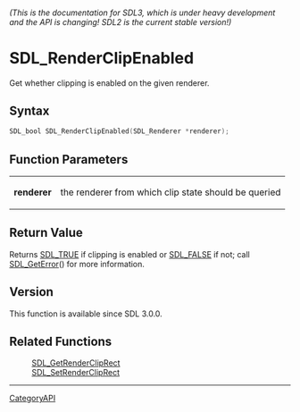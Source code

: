 ====== (This is the documentation for SDL3, which is under heavy development and the API is changing! SDL2 is the current stable version!) ======
= SDL_RenderClipEnabled =

Get whether clipping is enabled on the given renderer.

== Syntax ==

<syntaxhighlight lang='c'>
SDL_bool SDL_RenderClipEnabled(SDL_Renderer *renderer);
</syntaxhighlight>

== Function Parameters ==

{|
|'''renderer'''
|the renderer from which clip state should be queried
|}

== Return Value ==

Returns [[SDL_TRUE]] if clipping is enabled or [[SDL_FALSE]] if not; call
[[SDL_GetError]]() for more information.

== Version ==

This function is available since SDL 3.0.0.

== Related Functions ==

:[[SDL_GetRenderClipRect]]
:[[SDL_SetRenderClipRect]]

----
[[CategoryAPI]]


